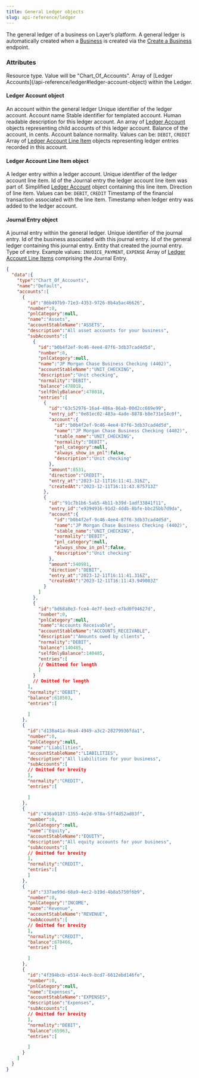 ```yaml
---
title: General Ledger objects
slug: api-reference/ledger
---
```


The general ledger of a business on Layer’s platform. A general ledger is automatically created when a [Business](/api-reference/business/business) is created via the [Create a Business](/api-reference/business/create) endpoint.

### Attributes

<ParamField body="type" type="string">
  Resource type. Value will be "Chart_Of_Accounts".
</ParamField>
<ParamField body="accounts" type="array of Ledger Accounts">
  Array of [Ledger Accounts](/api-reference/ledger#ledger-account-object) within the Ledger.
</ParamField>

#### Ledger Account object
An account within the general ledger
<ParamField body="id" type="string">
  Unique identifier of the ledger account.
</ParamField>
<ParamField body="name" type="string">
  Account name
</ParamField>
<ParamField body="accountStableName" type="string">
  Stable identifier for templated account.
</ParamField>
<ParamField body="description" type="string">
  Human readable description for this ledger account.
</ParamField>
<ParamField body="subAccounts" type="array of Ledger Account objects">
  An array of [Ledger Account](/api-reference/ledger#ledger-account-object) objects representing child accounts of this ledger account.
</ParamField>
<ParamField body="balance" type="integer">
  Balance of the account, in cents.
</ParamField>
<ParamField body="normality" type="enum">
  Account balance normality.
  Values can be: `DEBIT`, `CREDIT`
</ParamField>
<ParamField body="entries" type="array of Ledger Account Line Item objects">
  Array of [Ledger Account Line Item](/api-reference/ledger#ledger-account-line-item-object) objects representing ledger entries recorded in this account.
</ParamField>

#### Ledger Account Line Item object
A ledger entry within a ledger account.
<ParamField body="id" type="string">
  Unique identifier of the ledger account line item.
</ParamField>
<ParamField body="entry_id" type="string">
  Id of the Journal entry the ledger account line item was part of.
</ParamField>
<ParamField body="account" type="Ledger Account object">
  Simplified [Ledger Account](/api-reference/ledger#ledger-account-object) object containing this line item.
</ParamField>
<ParamField body="direction" type="enum">
  Direction of line item.
  Values can be: `DEBIT`, `CREDIT`
</ParamField>
<ParamField body="entry_at" type="ISO8601 timestamp">
  Timestamp of the financial transaction associated with the line item.
</ParamField>
<ParamField body="createdAt" type="ISO8601 timestamp">
  Timestamp when ledger entry was added to the ledger account.
</ParamField>

#### Journal Entry object
A journal entry within the general ledger.
<ParamField body="id" type="string">
  Unique identifier of the journal entry.
</ParamField>
<ParamField body="business_id" type="string">
  Id of the business associated with this journal entry.
</ParamField>
<ParamField body="ledger_id" type="string">
  Id of the general ledger containing this journal entry.
</ParamField>
<ParamField body="agent" type="string">
  Entity that created the journal entry.
</ParamField>
<ParamField body="entry_type" type="enum">
  Type of entry.
  Example values: `INVOICE_PAYMENT`, `EXPENSE`
</ParamField>
<ParamField body="line_items" type="array of Ledger Account Line Item objects">
  Array of [Ledger Account Line Items](/api-reference/ledger#ledger-account-line-item-object) comprising the Journal Entry.
</ParamField>

<ResponseExample>

```json Example
{
  "data":{
    "type":"Chart_Of_Accounts",
    "name":"Default",
    "accounts":[
      {
        "id":"86b497b9-71e3-4353-9726-8b4a5ac46626",
        "number":0,
        "pnlCategory":null,
        "name":"Assets",
        "accountStableName":"ASSETS",
        "description":"All asset accounts for your business",
        "subAccounts":[
          {
            "id":"b0b4f2ef-9c46-4ee4-87f6-3db37cad4d5d",
            "number":0,
            "pnlCategory":null,
            "name":"JP Morgan Chase Business Checking (4402)",
            "accountStableName":"UNIT_CHECKING",
            "description":"Unit checking",
            "normality":"DEBIT",
            "balance":478018,
            "selfOnlyBalance":478018,
            "entries":[
              {
                "id":"63c52976-16a4-486a-86ab-00d2cc669e99",
                "entry_id":"0e81ec02-483a-4ade-8878-b8e731e14c0f",
                "account":{
                  "id":"b0b4f2ef-9c46-4ee4-87f6-3db37cad4d5d",
                  "name":"JP Morgan Chase Business Checking (4402)",
                  "stable_name":"UNIT_CHECKING",
                  "normality":"DEBIT",
                  "pnl_category":null,
                  "always_show_in_pnl":false,
                  "description":"Unit checking"
                },
                "amount":8531,
                "direction":"CREDIT",
                "entry_at":"2023-12-11T16:11:41.316Z",
                "createdAt":"2023-12-11T16:11:43.875713Z"
              },
              {
                "id":"91c7b1b6-5ab5-4b11-b39d-1adf33841f11",
                "entry_id":"e9394916-91d2-4ddb-8bfe-bbc25bb7d9da",
                "account":{
                  "id":"b0b4f2ef-9c46-4ee4-87f6-3db37cad4d5d",
                  "name":"JP Morgan Chase Business Checking (4402)",
                  "stable_name":"UNIT_CHECKING",
                  "normality":"DEBIT",
                  "pnl_category":null,
                  "always_show_in_pnl":false,
                  "description":"Unit checking"
                },
                "amount":540981,
                "direction":"DEBIT",
                "entry_at":"2023-12-11T16:11:41.316Z",
                "createdAt":"2023-12-11T16:11:43.949003Z"
              }
            ]
          },
          {
            "id":"bd68a8e3-fce4-4e7f-bee3-e7bd0f94627d",
            "number":0,
            "pnlCategory":null,
            "name":"Accounts Receivable",
            "accountStableName":"ACCOUNTS_RECEIVABLE",
            "description":"Amounts owed by clients",
            "normality":"DEBIT",
            "balance":140485,
            "selfOnlyBalance":140485,
            "entries":[
            // Omitteed for length
            ]
          }
          // Omitted for length
        ],
        "normality":"DEBIT",
        "balance":618503,
        "entries":[

        ]
      },
      {
        "id":"d138a41a-0ea4-4949-a3c2-28279936fda1",
        "number":0,
        "pnlCategory":null,
        "name":"Liabilities",
        "accountStableName":"LIABILITIES",
        "description":"All liabilities for your business",
        "subAccounts":[
        // Omitted for brevity
        ],
        "normality":"CREDIT",
        "entries":[

        ]
      },
      {
        "id":"436a0187-1355-4e2d-978a-5ff4d52ad03f",
        "number":0,
        "pnlCategory":null,
        "name":"Equity",
        "accountStableName":"EQUITY",
        "description":"All equity accounts for your business",
        "subAccounts":[
        // Omitted for brevity
        ],
        "normality":"CREDIT",
        "entries":[
        ]
      },
      {
        "id":"337ae99d-68a9-4ec2-b19d-4b8a5750f6b9",
        "number":0,
        "pnlCategory":"INCOME",
        "name":"Revenue",
        "accountStableName":"REVENUE",
        "subAccounts":[
        // Omitted for brevity
        ],
        "normality":"CREDIT",
        "balance":678466,
        "entries":[

        ]
      },
      {
        "id":"4f394bcb-e514-4ec9-bcd7-6612ebd146fe",
        "number":0,
        "pnlCategory":null,
        "name":"Expenses",
        "accountStableName":"EXPENSES",
        "description":"Expenses",
        "subAccounts":[
        // Omitted for brevity
        ],
        "normality":"DEBIT",
        "balance":65963,
        "entries":[

        ]
      }
    ]
  }
}
```

</ResponseExample>